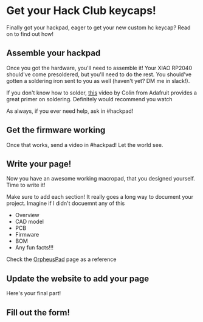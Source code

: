 # Get your Hack Club keycaps!

Finally got your hackpad, eager to get your new custom hc keycap? Read on to find out how!

## Assemble your hackpad

Once you got the hardware, you'll need to assemble it! Your XIAO RP2040 should've come presoldered, but you'll need to do the rest. You should've gotten a soldering iron sent to you as well (haven't yet? DM me in slack!).

If you don't know how to solder, [this](https://www.youtube.com/watch?v=QKbJxytERvg) video by Colin from Adafruit provides a great primer on soldering. Definitely would recommend you watch

As always, if you ever need help, ask in #hackpad!

## Get the firmware working

Once that works, send a video in #hackpad! Let the world see.


## Write your page!
Now you have an awesome working macropad, that you designed yourself. Time to write it!

Make sure to add each section! It really goes a long way to document your project. Imagine if I didn't docuemnt any of this

- Overview
- CAD model
- PCB
- Firmware
- BOM
- Any fun facts!!!

Check the [OrpheusPad](https://hackpad.hackclub.com/projects/orpheuspad) page as a reference


## Update the website to add your page
Here's your final part! 

## Fill out the form!

